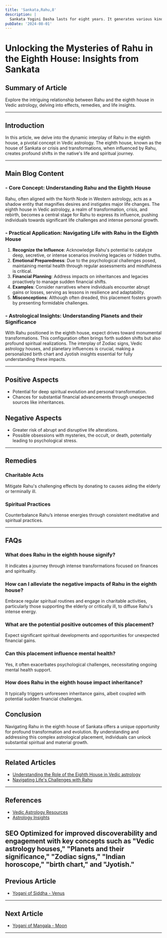 ```yaml
---
title: 'Sankata,Rahu,8'
description: |
  Sankata Yogini Dasha lasts for eight years. It generates various kinds of suffering related to money, power, business, and family.
pubDate: '2024-08-01'
---
```


# Unlocking the Mysteries of Rahu in the Eighth House: Insights from Sankata

## Summary of Article
Explore the intriguing relationship between Rahu and the eighth house in Vedic astrology, delving into effects, remedies, and life insights.

---

## Introduction
In this article, we delve into the dynamic interplay of Rahu in the eighth house, a pivotal concept in Vedic astrology. The eighth house, known as the house of Sankata or crisis and transformations, when influenced by Rahu, creates profound shifts in the native's life and spiritual journey.

---

## Main Blog Content

### - Core Concept: Understanding Rahu and the Eighth House
Rahu, often aligned with the North Node in Western astrology, acts as a shadow entity that magnifies desires and instigates major life changes. The eighth house in Vedic astrology, a realm of transformation, crisis, and rebirth, becomes a central stage for Rahu to express its influence, pushing individuals towards significant life challenges and intense personal growth.

### - Practical Application: Navigating Life with Rahu in the Eighth House
1. **Recognize the Influence**: Acknowledge Rahu's potential to catalyze deep, secretive, or intense scenarios involving legacies or hidden truths.
2. **Emotional Preparedness**: Due to the psychological challenges posed, maintaining mental health through regular assessments and mindfulness is critical.
3. **Financial Planning**: Address impacts on inheritances and legacies proactively to manage sudden financial shifts.
4. **Examples**: Consider narratives where individuals encounter abrupt gains or losses, serving as lessons in resilience and adaptability.
5. **Misconceptions**: Although often dreaded, this placement fosters growth by presenting formidable challenges.

### - Astrological Insights: Understanding Planets and their Significance
With Rahu positioned in the eighth house, expect drives toward monumental transformations. This configuration often brings forth sudden shifts but also profound spiritual realizations. The interplay of Zodiac signs, Vedic astrology houses, and planetary influences is crucial, making a personalized birth chart and Jyotish insights essential for fully understanding these impacts.

---

## Positive Aspects
- Potential for deep spiritual evolution and personal transformation.
- Chances for substantial financial advancements through unexpected sources like inheritances.

## Negative Aspects
- Greater risk of abrupt and disruptive life alterations.
- Possible obsessions with mysteries, the occult, or death, potentially leading to psychological stress.

---

## Remedies
### Charitable Acts
Mitigate Rahu's challenging effects by donating to causes aiding the elderly or terminally ill.
### Spiritual Practices
Counterbalance Rahu’s intense energies through consistent meditative and spiritual practices.

---

## FAQs
### What does Rahu in the eighth house signify?
It indicates a journey through intense transformations focused on finances and spirituality.
### How can I alleviate the negative impacts of Rahu in the eighth house?
Embrace regular spiritual routines and engage in charitable activities, particularly those supporting the elderly or critically ill, to diffuse Rahu's intense energy.
### What are the potential positive outcomes of this placement?
Expect significant spiritual developments and opportunities for unexpected financial gains.
### Can this placement influence mental health?
Yes, it often exacerbates psychological challenges, necessitating ongoing mental health support.
### How does Rahu in the eighth house impact inheritance?
It typically triggers unforeseen inheritance gains, albeit coupled with potential sudden financial challenges.

## Conclusion
Navigating Rahu in the eighth house of Sankata offers a unique opportunity for profound transformation and evolution. By understanding and addressing this complex astrological placement, individuals can unlock substantial spiritual and material growth.

---

## Related Articles
- [Understanding the Role of the Eighth House in Vedic astrology](link)
- [Navigating Life's Challenges with Rahu](link)

---

## References
- [Vedic Astrology Resources](https://www.vedicastrology.com)
- [Astrology Insights](https://www.astrology.com/rahu-ketu)

SEO Optimized for improved discoverability and engagement with key concepts such as "Vedic astrology houses," "Planets and their significance," "Zodiac signs," "Indian horoscope," "birth chart," and "Jyotish."
---

## Previous Article
- [Yogani of Siddha - Venus](/blogs-md/0402_Yogini_Dasha/0507_Siddha_Venus_7.mdx)

---

## Next Article
- [Yogani of Mangala - Moon](/blogs-md/0402_Yogini_Dasha/0501_Mangala_Moon_1.mdx)

---
